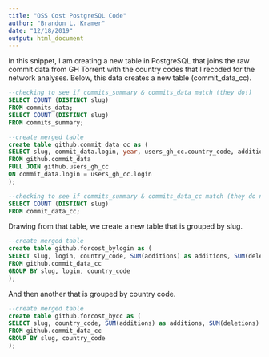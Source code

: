 ```yaml
---
title: "OSS Cost PostgreSQL Code"
author: "Brandon L. Kramer"
date: "12/18/2019"
output: html_document
---
```


In this snippet, I am creating a new table in PostgreSQL that joins the raw commit data from GH Torrent with the country codes that I recoded for the network analyses. Below, this data creates a new table (commit_data_cc). 

```sql

--checking to see if commits_summary & commits_data match (they do!)
SELECT COUNT (DISTINCT slug)
FROM commits_data;
SELECT COUNT (DISTINCT slug)
FROM commits_summary; 

--create merged table 
create table github.commit_data_cc as (
SELECT slug, commit_data.login, year, users_gh_cc.country_code, additions, deletions, (additions + deletions) AS add_lines, (additions - deletions) AS sub_lines
FROM github.commit_data
FULL JOIN github.users_gh_cc
ON commit_data.login = users_gh_cc.login
);  

--checking to see if commits_summary & commits_data_cc match (they do not bc valid cc's reduces distinct logins)
SELECT COUNT (DISTINCT slug)
FROM commit_data_cc; 

```

Drawing from that table, we create a new table that is grouped by slug. 

```sql
--create merged table 
create table github.forcost_bylogin as (
SELECT slug, login, country_code, SUM(additions) as additions, SUM(deletions) as deletions
FROM github.commit_data_cc
GROUP BY slug, login, country_code
);
```

And then another that is grouped by country code. 

```sql
--create merged table 
create table github.forcost_bycc as (
SELECT slug, country_code, SUM(additions) as additions, SUM(deletions) as deletions
FROM github.commit_data_cc
GROUP BY slug, country_code
); 
```

```sql



```



